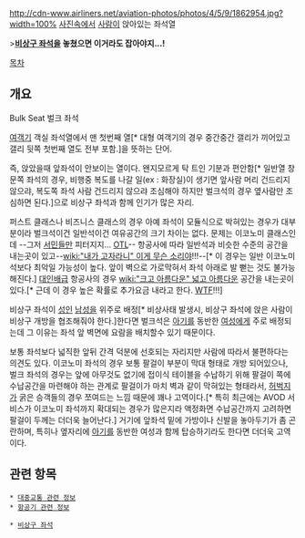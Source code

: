 http://cdn-www.airliners.net/aviation-photos/photos/4/5/9/1862954.jpg?width=100%
[[사진]]속에서 [[사람]]이 앉아있는 좌석열

>'''[[비상구 좌석]]을 놓쳤으면 이거라도 잡아야지...!'''

[[목차]]
== 개요 ==
Bulk Seat
벌크 좌석

[[여객기]] 객실 좌석열에서 맨 첫번째 열[* 대형 여객기의 경우 중간중간 갤리가 끼어있고 갤리 뒷쪽 첫번째 열도 전부 포함.]을 뜻하는 단어.

즉, 앉았을때 앞좌석이 안보이는 열이다. 왠지모르게 탁 트인 기분과 편안함[* 일반열 창문쪽 좌석의 경우, 비행중 복도를 나갈 일(ex : 화장실)이 생기면 앞사람 머리 건드리지 않으랴, 복도쪽 좌석 사람 건드리지 않으랴 조심해야 하지만 벌크석의 경우 옆사람만 조심하면 된다.]으로 비상구 좌석과 함께 인기가 많은 자리.

퍼스트 클래스나 비즈니스 클래스의 경우 아예 좌석이 모듈식으로 박혀있는 경우가 대부분이라 벌크석이건 일반석이건 여유공간의 크기 차이는 없다. 문제는 이코노미 클래스인데 --그저 [[서민]]들만 피터지지... [[OTL]]-- 항공사에 따라 일반석과 비슷한 수준의 공간을 내는곳이 있고--[[wiki:"내가 고자라니" 이게 무슨 소리야]]!!!--[* 이 경우는 일반 이코노미석보다 최악일 가능성이 높다. 앞이 벽으로 가로막혀서 좌석 아래로 발 뻗는 것도 불가능해진다.] [[대인배]]급 항공사의 경우 [[wiki:"크고 아름다운" 넓고 아름다운]] 공간을 내는곳이 있다.[* 근데 이 경우 높은 확률로 추가요금 내라고 한다. [[WTF]]!!!]

비상구 좌석이 [[성인]] [[남성]]을 위주로 배정[* 비상사태 발생시, 비상구 좌석에 앉은 사람이 비상구 개방을 협조해줘야 한다.]한다면 벌크석은 [[아기]]를 동반한 [[여성]]에게 주로 배정되는데 그 이유는 좌석 앞 벽면에 요람을 배치할수 있기 때문이다.

보통 좌석보다 넓직한 앞뒤 간격 덕분에 선호되는 자리지만 사람에 따라서 불편하다는 의견도 있다. 이코노미 좌석의 경우 보통 팔걸이 부분이 막대 형태로 개방 되어있으나, 벌크 좌석의 경우는 앞에 아무것도 없기에 접이식 테이블을 수납하기 위해 팔걸이 쪽에 수납공간을 마련해야 하는 관계로 팔걸이가 마치 벽과 같이 막혀있는 형태라서, [[허벅지]]가 굵은 승객들의 경우 쪼여드는 느낌 때문에 꽤나 고역이다.[* 특히 최근에는 AVOD 서비스가 이코노미 좌석까지 확대되는 경우가 많은지라 액정화면 수납공간까지 고려하면 팔걸이 두께는 더더욱 늘어난다.] 거기에 앞좌석 밑에 가방이나 신발을 놓아두기가 좀 곤란하며, 특히나 옆자리에 [[아기]]를 동반한 여성과 함께 탑승하기라도 한다면 더더욱 고역이다.

== 관련 항목 ==
 * [[대중교통 관련 정보]]
 * [[항공기 관련 정보]]

 * [[비상구 좌석]]
